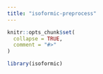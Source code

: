 ```yaml
---
title: "isoformic-preprocess"
---
```


```r
knitr::opts_chunk$set(
  collapse = TRUE,
  comment = "#>"
)
```

```r
library(isoformic)
```
